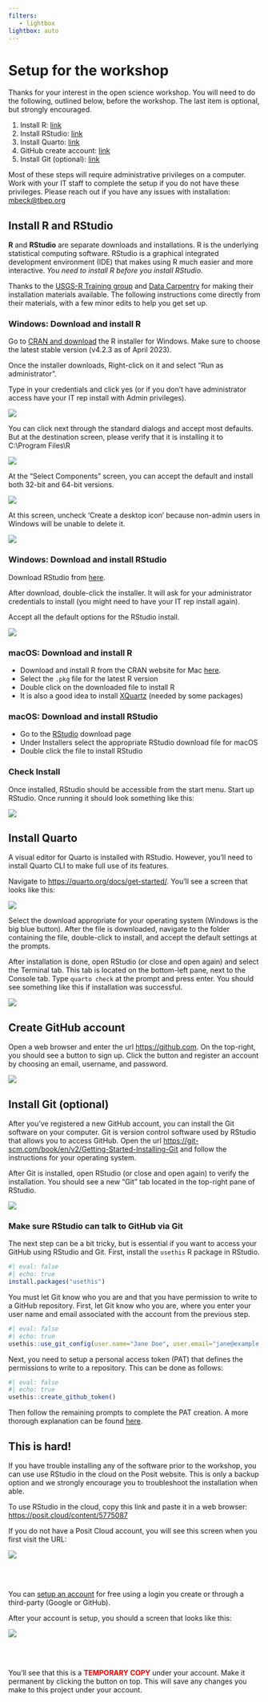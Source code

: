 ```yaml
---
filters:
   - lightbox
lightbox: auto
---
```


# Setup for the workshop {#setup}

Thanks for your interest in the open science workshop. You will need to do the following, outlined below, before the workshop.  The last item is optional, but strongly encouraged. 

1. Install R: [link](https://cran.r-project.org/bin/windows/base/){target="_blank"}
1. Install RStudio: [link](https://posit.co/download/rstudio-desktop/){target="_blank"}
1. Install Quarto: [link](https://quarto.org/docs/get-started/){target="_blank"}
1. GitHub create account: [link](https://github.com){target="_blank"}
1. Install Git (optional): [link](https://git-scm.com/book/en/v2/Getting-Started-Installing-Git){target="_blank"}

Most of these steps will require administrative privileges on a computer.  Work with your IT staff to complete the setup if you do not have these privileges. 
Please reach out if you have any issues with installation: [mbeck@tbep.org](mailto:mbeck@tbep.org)

## Install R and RStudio

**R** and **RStudio** are separate downloads and installations. R is the underlying statistical computing software. RStudio is a graphical integrated development environment (IDE) that makes using R much easier and more interactive. *You need to install R before you install RStudio*.

Thanks to the [USGS-R Training group](https://owi.usgs.gov/R/training.html){target="_blank"} and [Data Carpentry](https://datacarpentry.org/R-ecology-lesson/index.html){target="_blank"} for making their installation materials available. The following instructions come directly from their materials, with a few minor edits to help you get set up.

### Windows: Download and install R

Go to [CRAN and download](https://cran.rstudio.com/bin/windows/base/){target="_blank"} the R installer for Windows. Make sure to choose the latest stable version (v4.2.3 as of April 2023).

Once the installer downloads, Right-click on it and select "Run as administrator".

Type in your credentials and click yes (or if you don't have administrator access have your IT rep install with Admin privileges).

![](img/install_open_as_admin.png)

You can click next through the standard dialogs and accept most defaults. But at the destination screen, please verify that it is installing it to C:\\Program Files\\R

![](img/install_destination.png)

At the "Select Components" screen, you can accept the default and install both 32-bit and 64-bit versions.

![](img/install_arch_window.png)

At this screen, uncheck 'Create a desktop icon' because non-admin users in Windows will be unable to delete it.

![](img/install_tasks.png)

### Windows: Download and install RStudio

Download RStudio from [here](https://www.rstudio.com/products/rstudio/download/#download){target="_blank"}.

After download, double-click the installer. It will ask for your administrator credentials to install (you might need to have your IT rep install again).

Accept all the default options for the RStudio install.

![](img/install_rstudio.png)

### macOS: Download and install R

-   Download and install R from the CRAN website for Mac [here](https://cran.r-project.org/bin/macosx/){target="_blank"}.
-   Select the `.pkg` file for the latest R version
-   Double click on the downloaded file to install R
-   It is also a good idea to install [XQuartz](https://www.xquartz.org/){target="_blank"} (needed by some packages)

### macOS: Download and install RStudio

-   Go to the [RStudio](https://www.rstudio.com/products/rstudio/download/#download){target="_blank"} download page
-   Under Installers select the appropriate RStudio download file for macOS
-   Double click the file to install RStudio

### Check Install

Once installed, RStudio should be accessible from the start menu. Start up RStudio. Once running it should look something like this:

![](img/rstudio.png)

## Install Quarto

A visual editor for Quarto is installed with RStudio.  However, you'll need to install Quarto CLI to make full use of its features.  

Navigate to [https://quarto.org/docs/get-started/](https://quarto.org/docs/get-started/){target="_blank"}.  You'll see a screen that looks like this:

![](img/quartoinstall.PNG)

Select the download appropriate for your operating system (Windows is the big blue button).  After the file is downloaded, navigate to the folder containing the file, double-click to install, and accept the default settings at the prompts.    

After installation is done, open RStudio (or close and open again) and select the Terminal tab.  This tab is located on the bottom-left pane, next to the Console tab.  Type `quarto check` at the prompt and press enter.  You should see something like this if installation was successful. 

![](img/quartocheck.PNG)

## Create GitHub account

Open a web browser and enter the url [https://github.com](https://github.com){target="_blank"}.  On the top-right, you should see a button to sign up. Click the button and register an account by choosing an email, username, and password. 

![](img/githubsignup.PNG)

## Install Git (optional)

After you've registered a new GitHub account, you can install the Git software on your computer. Git is version control software used by RStudio that allows you to access GitHub.  Open the url [https://git-scm.com/book/en/v2/Getting-Started-Installing-Git](https://git-scm.com/book/en/v2/Getting-Started-Installing-Git){target="_blank"} and follow the instructions for your operating system. 

After Git is installed, open RStudio (or close and open again) to verify the installation.  You should see a new "Git" tab located in the top-right pane of RStudio. 

![](img/gitpane.PNG)

### Make sure RStudio can talk to GitHub via Git

The next step can be a bit tricky, but is essential if you want to access your GitHub using RStudio and Git.  First, install the `usethis` R package in RStudio. 

```r
#| eval: false
#| echo: true
install.packages("usethis")
```

You must let Git know who you are and that you have permission to write to a GitHub repository.  First, let Git know who you are, where you enter your user name and email associated with the account from the previous step. 

```r
#| eval: false
#| echo: true
usethis::use_git_config(user.name="Jane Doe", user.email="jane@example.org")
```

Next, you need to setup a personal access token (PAT) that defines the permissions to write to a repository.  This can be done as follows:

```r
#| eval: false
#| echo: true
usethis::create_github_token()
```

Then follow the remaining prompts to complete the PAT creation.  A more thorough explanation can be found [here](https://happygitwithr.com/https-pat.html#https-pat){target="_blank"}.

## This is hard!

If you have trouble installing any of the software prior to the workshop, you can use use RStudio in the cloud on the Posit website. This is only a backup option and we strongly encourage you to troubleshoot the installation when able.

To use RStudio in the cloud, copy this link and paste it in a web browser: [https://posit.cloud/content/5775087](https://posit.cloud/content/5775087){target="_blank"}

If you do not have a Posit Cloud account, you will see this screen when you first visit the URL:

![](img/cloudsignup.PNG)

<br></br>

You can [setup an account](https://login.rstudio.cloud/register?redirect=https%3A%2F%2Fclient.login.rstudio.cloud%2Foauth%2Flogin%3Fshow_auth%3D0%26show_login%3D1%26show_setup%3D1){target="_blank"} for free using a login you create or through a third-party (Google or GitHub).

After your account is setup, you should a screen that looks like this:

![](img/tempproj.PNG)

<br></br>

You'll see that this is a <b>[TEMPORARY COPY]{style="color:red"}</b> under your account. Make it permanent by clicking the button on top. This will save any changes you make to this project under your account.

